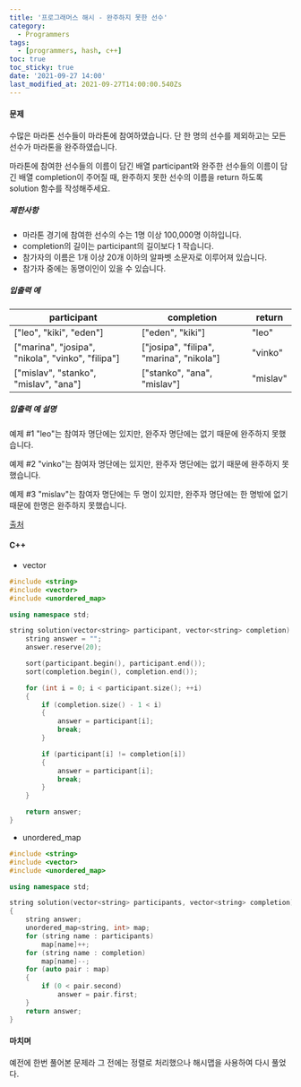 ```yaml
---
title: '프로그래머스 해시 - 완주하지 못한 선수'
category:
  - Programmers
tags:
  - [programmers, hash, c++]
toc: true
toc_sticky: true
date: '2021-09-27 14:00'
last_modified_at: 2021-09-27T14:00:00.540Zs
---
```


#### 문제

수많은 마라톤 선수들이 마라톤에 참여하였습니다. 단 한 명의 선수를 제외하고는 모든 선수가 마라톤을 완주하였습니다.

마라톤에 참여한 선수들의 이름이 담긴 배열 participant와 완주한 선수들의 이름이 담긴 배열 completion이 주어질 때, 완주하지 못한 선수의 이름을 return 하도록 solution 함수를 작성해주세요.

##### 제한사항

- 마라톤 경기에 참여한 선수의 수는 1명 이상 100,000명 이하입니다.
- completion의 길이는 participant의 길이보다 1 작습니다.
- 참가자의 이름은 1개 이상 20개 이하의 알파벳 소문자로 이루어져 있습니다.
- 참가자 중에는 동명이인이 있을 수 있습니다.

##### 입출력 예

| participant                                       | completion                               | return   |
| ------------------------------------------------- | ---------------------------------------- | -------- |
| ["leo", "kiki", "eden"]                           | ["eden", "kiki"]                         | "leo"    |
| ["marina", "josipa", "nikola", "vinko", "filipa"] | ["josipa", "filipa", "marina", "nikola"] | "vinko"  |
| ["mislav", "stanko", "mislav", "ana"]             | ["stanko", "ana", "mislav"]              | "mislav" |

##### 입출력 예 설명

예제 #1
"leo"는 참여자 명단에는 있지만, 완주자 명단에는 없기 때문에 완주하지 못했습니다.

예제 #2
"vinko"는 참여자 명단에는 있지만, 완주자 명단에는 없기 때문에 완주하지 못했습니다.

예제 #3
"mislav"는 참여자 명단에는 두 명이 있지만, 완주자 명단에는 한 명밖에 없기 때문에 한명은 완주하지 못했습니다.

[출처](http://hsin.hr/coci/archive/2014_2015/contest2_tasks.pdf)

#### C++

- vector

```cpp
#include <string>
#include <vector>
#include <unordered_map>

using namespace std;

string solution(vector<string> participant, vector<string> completion) {
    string answer = "";
    answer.reserve(20);

    sort(participant.begin(), participant.end());
    sort(completion.begin(), completion.end());

    for (int i = 0; i < participant.size(); ++i)
    {
        if (completion.size() - 1 < i)
        {
            answer = participant[i];
            break;
        }

        if (participant[i] != completion[i])
        {
            answer = participant[i];
            break;
        }
    }

    return answer;
}
```

- unordered_map

```c++
#include <string>
#include <vector>
#include <unordered_map>

using namespace std;

string solution(vector<string> participants, vector<string> completion)
{
    string answer;
    unordered_map<string, int> map;
    for (string name : participants)
        map[name]++;
    for (string name : completion)
        map[name]--;
    for (auto pair : map)
    {
        if (0 < pair.second)
            answer = pair.first;
    }
    return answer;
}
```

#### 마치며

예전에 한번 풀어본 문제라 그 전에는 정렬로 처리했으나 해시맵을 사용하여 다시 풀었다.
